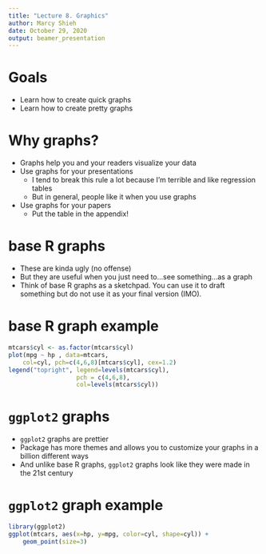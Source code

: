 ```yaml
---
title: "Lecture 8. Graphics"
author: Marcy Shieh
date: October 29, 2020
output: beamer_presentation
---
```


# Goals

- Learn how to create quick graphs
- Learn how to create pretty graphs

# Why graphs?

- Graphs help you and your readers visualize your data
- Use graphs for your presentations
    - I tend to break this rule a lot because I'm terrible and like regression tables
    - But in general, people like it when you use graphs
- Use graphs for your papers
    - Put the table in the appendix!
    
# base R graphs

- These are kinda ugly (no offense)
- But they are useful when you just need to...see something...as a graph
- Think of base R graphs as a sketchpad. You can use it to draft something but do not use it as your final version (IMO).

# base R graph example

```r
mtcars$cyl <- as.factor(mtcars$cyl)
plot(mpg ~ hp , data=mtcars, 
    col=cyl, pch=c(4,6,8)[mtcars$cyl], cex=1.2)
legend("topright", legend=levels(mtcars$cyl),
                   pch = c(4,6,8),
                   col=levels(mtcars$cyl))
```

# `ggplot2` graphs

- `ggplot2` graphs are prettier
- Package has more themes and allows you to customize your graphs in a billion different ways
- And unlike base R graphs, `ggplot2` graphs look like they were made in the 21st century

# `ggplot2` graph example

```r
library(ggplot2)
ggplot(mtcars, aes(x=hp, y=mpg, color=cyl, shape=cyl)) +
    geom_point(size=3)
```
